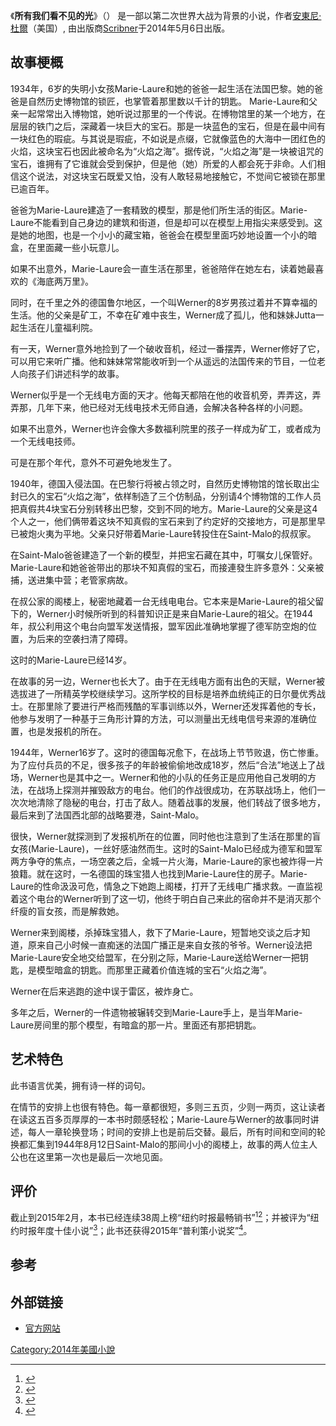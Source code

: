 {{Real world|time=2015-05-04T09:13:16+00:00}}
{{plot}}
{{noteTA
|G1=Literature
|T=zh-hans:所有我们看不见的光;zh-tw:呼喚奇蹟的光;
|1=zh-hans:多尔;zh-tw:杜爾;
|2=zh-hans:所有我们看不见的光;zh-tw:呼喚奇蹟的光;
}}
{{Infobox book 
| name          = 所有我们看不见的光<br />''All the Light We Cannot See''
| image         = All the Light We Cannot See (Doerr novel).jpg
| image_size    = 
| cover_artist  = 
| caption       = 
| author        = [[安東尼·杜爾|安東尼·杜爾]]
| country       = {{USA}}
| language      = [[英语|英语]]
| genre         = [[历史小说|历史小说]]
| release_date= 2014 ([[Charles_Scribner's_Sons|Scribner]])
| media_type    = 纸质 ([[硬皮|硬皮]])
| pages         = 544
| isbn          = 978-1-4767-4658-6
| congress      = 
| oclc          = 852226410
| preceded_by   = <!--only use for series-->
}}
《'''所有我们看不见的光'''》（{{lang-en|'''''All the Light We Cannot See'''''}}） 是一部以第二次世界大战为背景的小说，作者[[安東尼·杜爾|安東尼·杜爾]]（美国）, 由出版商[[Charles_Scribner's_Sons|Scribner]]于2014年5月6日出版。

==故事梗概==
1934年，6岁的失明小女孩Marie-Laure和她的爸爸一起生活在法国巴黎。她的爸爸是自然历史博物馆的锁匠，也掌管着那里数以千计的钥匙。
Marie-Laure和父亲一起常常出入博物馆，她听说过那里的一个传说。在博物馆里的某一个地方，在层层的铁门之后，深藏着一块巨大的宝石。那是一块蓝色的宝石，但是在最中间有一块红色的瑕疵。与其说是瑕疵，不如说是点缀，它就像蓝色的大海中一团红色的火焰，这块宝石也因此被命名为“火焰之海”。据传说，“火焰之海”是一块被诅咒的宝石，谁拥有了它谁就会受到保护，但是他（她）所爱的人都会死于非命。人们相信这个说法，对这块宝石既爱又怕，没有人敢轻易地接触它，不觉间它被锁在那里已逾百年。

爸爸为Marie-Laure建造了一套精致的模型，那是他们所生活的街区。Marie-Laure不能看到自己身边的建筑和街道，但是却可以在模型上用指尖来感受到。这是她的地图，也是一个小小的藏宝箱，爸爸会在模型里面巧妙地设置一个小的暗盒，在里面藏一些小玩意儿。

如果不出意外，Marie-Laure会一直生活在那里，爸爸陪伴在她左右，读着她最喜欢的《海底两万里》。

同时，在千里之外的德国鲁尔地区，一个叫Werner的8岁男孩过着并不算幸福的生活。他的父亲是矿工，不幸在矿难中丧生，Werner成了孤儿，他和妹妹Jutta一起生活在儿童福利院。

有一天，Werner意外地捡到了一个破收音机，经过一番摆弄，Werner修好了它，可以用它来听广播。他和妹妹常常能收听到一个从遥远的法国传来的节目，一位老人向孩子们讲述科学的故事。

Werner似乎是一个无线电方面的天才。他每天都陪在他的收音机旁，弄弄这，弄弄那，几年下来，他已经对无线电技术无师自通，会解决各种各样的小问题。

如果不出意外，Werner也许会像大多数福利院里的孩子一样成为矿工，或者成为一个无线电技师。

可是在那个年代，意外不可避免地发生了。

1940年，德国入侵法国。在巴黎行将被占领之时，自然历史博物馆的馆长取出尘封已久的宝石“火焰之海”，依样制造了三个仿制品，分别请4个博物馆的工作人员把真假共4块宝石分别转移出巴黎，交到不同的地方。Marie-Laure的父亲是这4个人之一，他们俩带着这块不知真假的宝石来到了约定好的交接地方，可是那里早已被炮火夷为平地。父亲只好带着Marie-Laure转投住在Saint-Malo的叔叔家。

在Saint-Malo爸爸建造了一个新的模型，并把宝石藏在其中，叮嘱女儿保管好。Marie-Laure和她爸爸带出的那块不知真假的宝石，而接連發生許多意外：父亲被捕，送进集中营；老管家病故。

在叔公家的阁楼上，秘密地藏着一台无线电电台。它本来是Marie-Laure的祖父留下的，Werner小时候所听到的科普知识正是来自Marie-Laure的祖父。在1944年，叔公利用这个电台向盟军发送情报，盟军因此准确地掌握了德军防空炮的位置，为后来的空袭扫清了障碍。

这时的Marie-Laure已经14岁。

在故事的另一边，Werner也长大了。由于在无线电方面有出色的天赋，Werner被选拔进了一所精英学校继续学习。这所学校的目标是培养血统纯正的日尔曼优秀战士。在那里除了要进行严格而残酷的军事训练以外，Werner还发挥着他的专长，他参与发明了一种基于三角形计算的方法，可以测量出无线电信号来源的准确位置，也是发报机的所在。

1944年，Werner16岁了。这时的德国每况愈下，在战场上节节败退，伤亡惨重。为了应付兵员的不足，很多孩子的年龄被偷偷地改成18岁，然后“合法”地送上了战场，Werner也是其中之一。Werner和他的小队的任务正是应用他自己发明的方法，在战场上探测并摧毁敌方的电台。他们的作战很成功，在苏联战场上，他们一次次地清除了隐秘的电台，打击了敌人。随着战事的发展，他们转战了很多地方，最后来到了法国西北部的战略要港，Saint-Malo。

很快，Werner就探测到了发报机所在的位置，同时他也注意到了生活在那里的盲女孩(Marie-Laure)，一丝好感油然而生。这时的Saint-Malo已经成为德军和盟军两方争夺的焦点，一场空袭之后，全城一片火海，Marie-Laure的家也被炸得一片狼籍。就在这时，一名德国的珠宝猎人也找到Marie-Laure住的房子。Marie-Laure的性命汲汲可危，情急之下她跑上阁楼，打开了无线电广播求救。一直监视着这个电台的Werner听到了这一切，他终于明白自己来此的宿命并不是消灭那个纤瘦的盲女孩，而是解救她。

Werner来到阁楼，杀掉珠宝猎人，救下了Marie-Laure，短暂地交谈之后才知道，原来自己小时候一直痴迷的法国广播正是来自女孩的爷爷。Werner设法把Marie-Laure安全地交给盟军，在分别之际，Marie-Laure送给Werner一把钥匙，是模型暗盒的钥匙。而那里正藏着价值连城的宝石“火焰之海”。

Werner在后来逃跑的途中误于雷区，被炸身亡。

多年之后，Werner的一件遗物被辗转交到Marie-Laure手上，是当年Marie-Laure房间里的那个模型，有暗盒的那一片。里面还有那把钥匙。

==艺术特色==

此书语言优美，拥有诗一样的词句。

在情节的安排上也很有特色。每一章都很短，多则三五页，少则一两页，这让读者在读这五百多页厚厚的一本书时颇感轻松；Marie-Laure与Werner的故事同时讲述，每人一章轮换登场；时间的安排上也是前后交替。最后，所有时间和空间的轮换都汇集到1944年8月12日Saint-Malo的那间小小的阁楼上，故事的两人位主人公也在这里第一次也是最后一次地见面。

==评价==

截止到2015年2月，本书已经连续38周上榜“纽约时报最畅销书”<ref>{{cite web|url=http://www.nytimes.com/best-sellers-books/2014-09-21/hardcover-fiction/list.html|title=Best Sellers|publisher=|access-date=2015-05-04|archive-date=2016-03-06|archive-url=https://web.archive.org/web/20160306163751/http://www.nytimes.com/best-sellers-books/2014-09-21/hardcover-fiction/list.html|dead-url=no}}</ref><ref name="nytjackpot">{{Cite web |url=http://www.nytimes.com/2014/12/27/books/anthonys-doerrs-all-the-light-we-cannot-see-hits-it-big.html?ref=books |title=Literary Jackpot, Against the Odds |access-date=2015-05-04 |archive-date=2020-09-29 |archive-url=https://web.archive.org/web/20200929164708/https://www.nytimes.com/2014/12/27/books/anthonys-doerrs-all-the-light-we-cannot-see-hits-it-big.html?ref=books |dead-url=no }}</ref>；并被评为“纽约时报年度十佳小说”<ref>{{Cite web |url=http://www.nytimes.com/2014/12/14/books/review/the-10-best-books-of-2014.html |title=存档副本 |access-date=2015-05-04 |archive-date=2016-05-16 |archive-url=https://web.archive.org/web/20160516070531/http://www.nytimes.com/2014/12/14/books/review/the-10-best-books-of-2014.html |dead-url=no }}</ref>；此书还获得2015年“普利策小说奖”<ref name=guardian_pulitzer>{{cite web|last1=Flood|first1=Alison|title=Pulitzer prize for fiction goes to All the Light We Cannot See|url=http://www.theguardian.com/books/2015/apr/21/pulitzer-prize-fiction-all-the-light-we-cannot-see-anthony-doerr|website=[[The_Guardian|The Guardian]]|publisher=[[Guardian_News_&_Media|Guardian News & Media]]|accessdate=21 April 2015|date=21 April 2015|archive-date=2020-11-07|archive-url=https://web.archive.org/web/20201107223402/https://www.theguardian.com/books/2015/apr/21/pulitzer-prize-fiction-all-the-light-we-cannot-see-anthony-doerr|dead-url=no}}</ref>。

==参考==
{{reflist}}

==外部链接==
*[http://www.anthonydoerr.com/books/all-the-light-we-cannot-see/ 官方网站] {{Wayback|url=http://www.anthonydoerr.com/books/all-the-light-we-cannot-see/ |date=20210214203135 }}
{{普立茲小說獎}}
[[Category:2014年美國小說|Category:2014年美國小說]]
